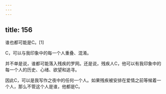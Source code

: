 ```yaml
---
---
---
```

title: 156
---



谁也都可能是C。[1]

C，可以与我印象中的每一个人重叠、混淆。

并不单是说，谁都可能落入残疾的罗网。还是说，残疾人C，他可以有我印象中的每一个人的历史、心绪、欲望和追寻。

因此C，可以是我写作之夜中的任何一个人。如果残疾被安排在爱情之前等候着一个人，那么不管这个人是谁，他都是C。